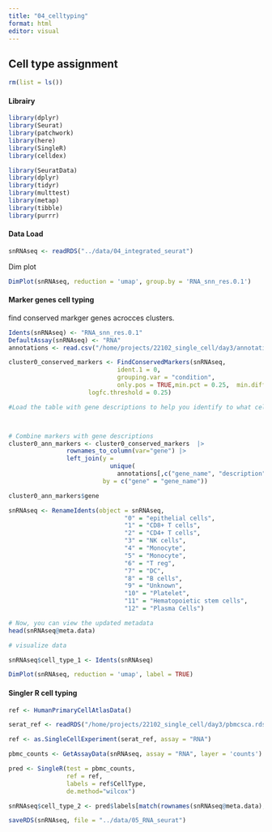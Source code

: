 ```yaml
---
title: "04_celltyping"
format: html
editor: visual
---
```


## Cell type assignment

```r
rm(list = ls())

```

#### Librairy

```r

library(dplyr)
library(Seurat)
library(patchwork)
library(here)
library(SingleR)
library(celldex)

library(SeuratData)
library(dplyr)
library(tidyr)
library(multtest)
library(metap)
library(tibble)
library(purrr)
```

#### Data Load

```r

snRNAseq <- readRDS("../data/04_integrated_seurat")

```

Dim plot

```r

DimPlot(snRNAseq, reduction = 'umap', group.by = 'RNA_snn_res.0.1')

```

#### Marker genes cell typing

find conserved markger genes acrocces clusters.

```r
Idents(snRNAseq) <- "RNA_snn_res.0.1"
DefaultAssay(snRNAseq) <- "RNA"
annotations <- read.csv("/home/projects/22102_single_cell/day3/annotation.csv")
```

```r


cluster0_conserved_markers <- FindConservedMarkers(snRNAseq,
                              ident.1 = 0,
                              grouping.var = "condition",
                              only.pos = TRUE,min.pct = 0.25,  min.diff.pct = 0.25,
                      logfc.threshold = 0.25)

#Load the table with gene descriptions to help you identify to what cell types the genes in the cluster can correspond to



# Combine markers with gene descriptions 
cluster0_ann_markers <- cluster0_conserved_markers  |>  
                rownames_to_column(var="gene") |> 
                left_join(y = 
                            unique(
                              annotations[,c("gene_name", "description")]),
                          by = c("gene" = "gene_name"))

cluster0_ann_markers$gene
```

```r

snRNAseq <- RenameIdents(object = snRNAseq, 
                                "0" = "epithelial cells",
                                "1" = "CD8+ T cells",
                                "2" = "CD4+ T cells",
                                "3" = "NK cells",
                                "4" = "Monocyte",
                                "5" = "Monocyte",
                                "6" = "T reg",
                                "7" = "DC",
                                "8" = "B cells",
                                "9" = "Unknown",
                                "10" = "Platelet",
                                "11" = "Hematopoietic stem cells",
                                "12" = "Plasma Cells")

# Now, you can view the updated metadata
head(snRNAseq@meta.data)
```

```r
# visualize data

snRNAseq$cell_type_1 <- Idents(snRNAseq)

DimPlot(snRNAseq, reduction = 'umap', label = TRUE)
```

#### Singler R cell typing

```r

ref <- HumanPrimaryCellAtlasData()
```

```r
serat_ref <- readRDS("/home/projects/22102_single_cell/day3/pbmcsca.rds")

```

```r
ref <- as.SingleCellExperiment(serat_ref, assay = "RNA")

pbmc_counts <- GetAssayData(snRNAseq, assay = "RNA", layer = 'counts')

pred <- SingleR(test = pbmc_counts,
                ref = ref,
                labels = ref$CellType,
                de.method="wilcox")

snRNAseq$cell_type_2 <- pred$labels[match(rownames(snRNAseq@meta.data), rownames(pred))]
```

```r

saveRDS(snRNAseq, file = "../data/05_RNA_seurat")
```

#### 
